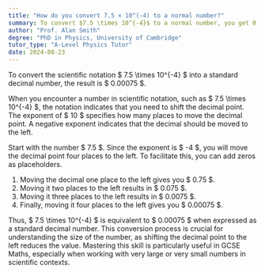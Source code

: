 ```yaml
---
title: "How do you convert 7.5 × 10^(-4) to a normal number?"
summary: To convert $7.5 \times 10^{-4}$ to a normal number, you get 0.00075.
author: "Prof. Alan Smith"
degree: "PhD in Physics, University of Cambridge"
tutor_type: "A-Level Physics Tutor"
date: 2024-08-23
---
```


To convert the scientific notation $ 7.5 \times 10^{-4} $ into a standard decimal number, the result is $ 0.00075 $.

When you encounter a number in scientific notation, such as $ 7.5 \times 10^{-4} $, the notation indicates that you need to shift the decimal point. The exponent of $ 10 $ specifies how many places to move the decimal point. A negative exponent indicates that the decimal should be moved to the left.

Start with the number $ 7.5 $. Since the exponent is $ -4 $, you will move the decimal point four places to the left. To facilitate this, you can add zeros as placeholders. 

1. Moving the decimal one place to the left gives you $ 0.75 $.
2. Moving it two places to the left results in $ 0.075 $.
3. Moving it three places to the left results in $ 0.0075 $.
4. Finally, moving it four places to the left gives you $ 0.00075 $.

Thus, $ 7.5 \times 10^{-4} $ is equivalent to $ 0.00075 $ when expressed as a standard decimal number. This conversion process is crucial for understanding the size of the number, as shifting the decimal point to the left reduces the value. Mastering this skill is particularly useful in GCSE Maths, especially when working with very large or very small numbers in scientific contexts.
    